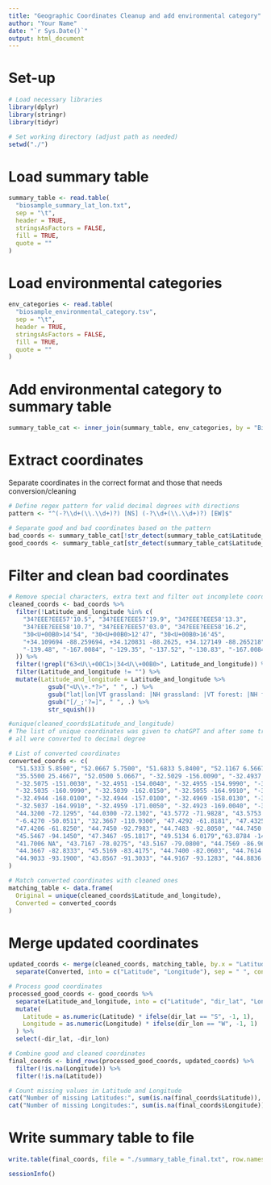 ---
title: "Geographic Coordinates Cleanup and add environmental category"
author: "Your Name"
date: "`r Sys.Date()`"
output: html_document
---

# Set-up
```{r, warning=FALSE}
# Load necessary libraries
library(dplyr)
library(stringr)
library(tidyr)

# Set working directory (adjust path as needed)
setwd("./")
```

# Load summary table
```{r}
summary_table <- read.table(
  "biosample_summary_lat_lon.txt",
  sep = "\t",
  header = TRUE,
  stringsAsFactors = FALSE,
  fill = TRUE,
  quote = ""
)
```


# Load environmental categories
```{r}
env_categories <- read.table(
  "biosample_environmental_category.tsv",
  sep = "\t",
  header = TRUE,
  stringsAsFactors = FALSE,
  fill = TRUE,
  quote = ""
)
```


# Add environmental category to summary table
```{r}
summary_table_cat <- inner_join(summary_table, env_categories, by = "BioSample") 
```

# Extract coordinates
Separate coordinates in the correct format and those that needs conversion/cleaning
```{r}
# Define regex pattern for valid decimal degrees with directions
pattern <- "^(-?\\d+(\\.\\d+)?) [NS] (-?\\d+(\\.\\d+)?) [EW]$"

# Separate good and bad coordinates based on the pattern
bad_coords <- summary_table_cat[!str_detect(summary_table_cat$Latitude_and_longitude, pattern), ]
good_coords <- summary_table_cat[str_detect(summary_table_cat$Latitude_and_longitude, pattern), ]
```


# Filter and clean bad coordinates
```{r}
# Remove special characters, extra text and filter out incomplete coordinates
cleaned_coords <- bad_coords %>%
  filter(!Latitude_and_longitude %in% c(
    "34?EEE?EEE57'10.5", "34?EEE?EEE57'19.9", "34?EEE?EEE58'13.3",
    "34?EEE?EEE58'10.7", "34?EEE?EEE57'03.0", "34?EEE?EEE58'16.2",
    "30<U+00B0>14'54", "30<U+00B0>12'47", "30<U+00B0>16'45",
    "+34.109694 -88.259694, +34.120831 -88.2625, +34.127149 -88.265218",
    "-139.48", "-167.0084", "-129.35", "-137.52", "-130.83", "-167.0084"
  )) %>%
  filter(!grepl("63<U\\+00C1>|34<U\\+00B0>", Latitude_and_longitude)) %>%
  filter(Latitude_and_longitude != "") %>%
  mutate(Latitude_and_longitude = Latitude_and_longitude %>%
           gsub("<U\\+.*?>", " ", .) %>%
           gsub("lat|lon|VT grassland: |NH grassland: |VT forest: |NH forest:", "", .) %>%
           gsub("[/_;'?=]", " ", .) %>%
           str_squish())

#unique(cleaned_coords$Latitude_and_longitude)
# The list of unique coordinates was given to chatGPT and after some trial and error 
# all were converted to decimal degree

# List of converted coordinates
converted_coords <- c(
  "51.5333 5.8500", "52.0667 5.7500", "51.6833 5.8400", "52.1167 6.5667", "51.9000 5.8500",
  "35.5500 25.4667", "52.0500 5.0667", "-32.5029 -156.0090", "-32.4937 -163.0030", "-32.4798 -164.0100",
  "-32.5075 -151.0030", "-32.4951 -154.0040", "-32.4955 -154.9990", "-32.4927 -157.0100", "-32.4891 -158.0130",
  "-32.5035 -160.9990", "-32.5039 -162.0150", "-32.5055 -164.9910", "-32.4945 -171.0050", "-32.4960 -169.0040",
  "-32.4944 -168.0100", "-32.4944 -157.0100", "-32.4969 -158.0130", "-32.5008 -160.9990", "-32.5080 -162.0150",
  "-32.5037 -164.9910", "-32.4959 -171.0050", "-32.4923 -169.0040", "-32.4977 -168.0100", "45.0000 -93.0000",
  "44.3200 -72.1295", "44.0300 -72.1302", "43.5772 -71.9828", "43.5753 -71.9824", "53.3814 -1.4883",
  "-6.4270 -50.0511", "32.3667 -110.9300", "47.4292 -61.8181", "47.4325 -61.8135", "47.4286 -61.8139",
  "47.4206 -61.8250", "44.7450 -92.7983", "44.7483 -92.8050", "44.7450 -92.8500", "45.4200 -94.0417",
  "45.5467 -94.1450", "47.3467 -95.1817", "49.5134 6.0179","63.8784 -149.2533",
  "41.7006 NA", "43.7167 -78.0275", "43.5167 -79.0800", "44.7569 -86.9668", "42.7346 -86.9996",
  "44.3667 -82.8333", "45.5169 -83.4175", "44.7400 -82.0603", "44.7614 -82.7836",
  "44.9033 -93.1900", "43.8567 -91.3033", "44.9167 -93.1283", "44.8836 -93.1733"
)

# Match converted coordinates with cleaned ones
matching_table <- data.frame(
  Original = unique(cleaned_coords$Latitude_and_longitude),
  Converted = converted_coords
)
```


# Merge updated coordinates
```{r}
updated_coords <- merge(cleaned_coords, matching_table, by.x = "Latitude_and_longitude", by.y = "Original", all.x = TRUE) %>%
  separate(Converted, into = c("Latitude", "Longitude"), sep = " ", convert = TRUE)

# Process good coordinates
processed_good_coords <- good_coords %>%
  separate(Latitude_and_longitude, into = c("Latitude", "dir_lat", "Longitude", "dir_lon"), sep = " ", remove = FALSE) %>%
  mutate(
    Latitude = as.numeric(Latitude) * ifelse(dir_lat == "S", -1, 1),
    Longitude = as.numeric(Longitude) * ifelse(dir_lon == "W", -1, 1)
  ) %>%
  select(-dir_lat, -dir_lon)

# Combine good and cleaned coordinates
final_coords <- bind_rows(processed_good_coords, updated_coords) %>%
  filter(!is.na(Longitude)) %>%
  filter(!is.na(Latitude))

# Count missing values in Latitude and Longitude
cat("Number of missing Latitudes:", sum(is.na(final_coords$Latitude)), "\n")
cat("Number of missing Longitudes:", sum(is.na(final_coords$Longitude)), "\n")
```


# Write summary table to file
```{r}
write.table(final_coords, file = "./summary_table_final.txt", row.names = FALSE, col.names = TRUE, quote = FALSE, sep = "\t")
```



```{r}
sessionInfo()
```

















